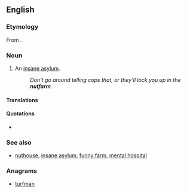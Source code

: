 ==English==

===Etymology===
From {{compound|nut|t1=insane person|farm|lang=en}}.

===Noun===
{{en-noun}}

# {{context|informal|lang=en}} An [[insane asylum]].
#:''Don't go around telling cops that, or they'll lock you up in the '''nutfarm'''.''

====Translations====
{{trans-see|informal term for lunatic asylum|madhouse}}

====Quotations====
* {{seeCites}}

===See also===
* {{sense|lunatic asylum}} [[nuthouse]], [[insane asylum]], [[funny farm]], [[mental hospital]]

===Anagrams===
* [[turfman#English|turfman]]